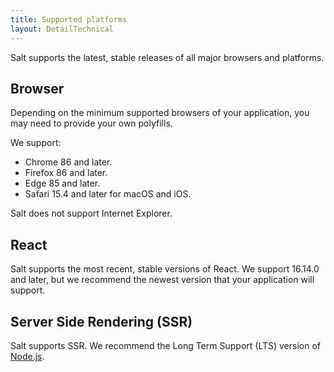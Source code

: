 ```yaml
---
title: Supported platforms
layout: DetailTechnical
---
```


Salt supports the latest, stable releases of all major browsers and platforms.

## Browser

Depending on the minimum supported browsers of your application, you may need to provide your own polyfills.

We support:

- Chrome 86 and later.
- Firefox 86 and later.
- Edge 85 and later.
- Safari 15.4 and later for macOS and iOS.

Salt does not support Internet Explorer.

## React

Salt supports the most recent, stable versions of React. We support 16.14.0 and later, but we recommend the newest version that your application will support.

## Server Side Rendering (SSR)

Salt supports SSR. We recommend the Long Term Support (LTS) version of [Node.js](https://nodejs.org/en).
